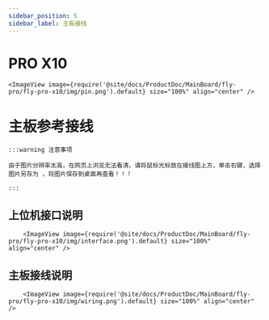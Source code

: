```yaml
---
sidebar_position: 5
sidebar_label: 主板接线
---
```





# PRO X10

    <ImageView image={require('@site/docs/ProductDoc/MainBoard/fly-pro/fly-pro-x10/img/pin.png').default} size="100%" align="center" />


# 主板参考接线

    :::warning 注意事项

    由于图片分辨率太高，在网页上浏览无法看清，请将鼠标光标放在接线图上方，单击右键，选择图片另存为 ，将图片保存到桌面再查看！！！

    :::

## 上位机接口说明
        <ImageView image={require('@site/docs/ProductDoc/MainBoard/fly-pro/fly-pro-x10/img/interface.png').default} size="100%" align="center" />

## 主板接线说明
        <ImageView image={require('@site/docs/ProductDoc/MainBoard/fly-pro/fly-pro-x10/img/wiring.png').default} size="100%" align="center" />
